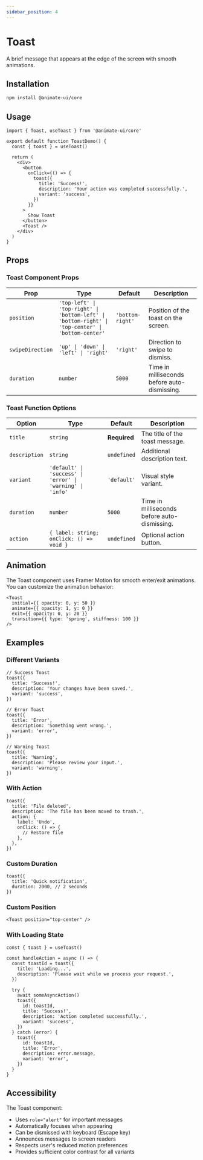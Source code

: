 ```yaml
---
sidebar_position: 4
---
```

# Toast

A brief message that appears at the edge of the screen with smooth animations.

## Installation

```bash
npm install @animate-ui/core
```

## Usage

```tsx
import { Toast, useToast } from '@animate-ui/core'

export default function ToastDemo() {
  const { toast } = useToast()

  return (
    <div>
      <button
        onClick={() => {
          toast({
            title: 'Success!',
            description: 'Your action was completed successfully.',
            variant: 'success',
          })
        }}
      >
        Show Toast
      </button>
      <Toast />
    </div>
  )
}
```

## Props

### Toast Component Props

| Prop | Type | Default | Description |
|------|------|---------|-------------|
| `position` | `'top-left' \| 'top-right' \| 'bottom-left' \| 'bottom-right' \| 'top-center' \| 'bottom-center'` | `'bottom-right'` | Position of the toast on the screen. |
| `swipeDirection` | `'up' \| 'down' \| 'left' \| 'right'` | `'right'` | Direction to swipe to dismiss. |
| `duration` | `number` | `5000` | Time in milliseconds before auto-dismissing. |

### Toast Function Options

| Option | Type | Default | Description |
|--------|------|---------|-------------|
| `title` | `string` | **Required** | The title of the toast message. |
| `description` | `string` | `undefined` | Additional description text. |
| `variant` | `'default' \| 'success' \| 'error' \| 'warning' \| 'info'` | `'default'` | Visual style variant. |
| `duration` | `number` | `5000` | Time in milliseconds before auto-dismissing. |
| `action` | `{ label: string; onClick: () => void }` | `undefined` | Optional action button. |

## Animation

The Toast component uses Framer Motion for smooth enter/exit animations. You can customize the animation behavior:

```tsx
<Toast
  initial={{ opacity: 0, y: 50 }}
  animate={{ opacity: 1, y: 0 }}
  exit={{ opacity: 0, y: 20 }}
  transition={{ type: 'spring', stiffness: 100 }}
/>
```

## Examples

### Different Variants

```tsx
// Success Toast
toast({
  title: 'Success!',
  description: 'Your changes have been saved.',
  variant: 'success',
})

// Error Toast
toast({
  title: 'Error',
  description: 'Something went wrong.',
  variant: 'error',
})

// Warning Toast
toast({
  title: 'Warning',
  description: 'Please review your input.',
  variant: 'warning',
})
```

### With Action

```tsx
toast({
  title: 'File deleted',
  description: 'The file has been moved to trash.',
  action: {
    label: 'Undo',
    onClick: () => {
      // Restore file
    },
  },
})
```

### Custom Duration

```tsx
toast({
  title: 'Quick notification',
  duration: 2000, // 2 seconds
})
```

### Custom Position

```tsx
<Toast position="top-center" />
```

### With Loading State

```tsx
const { toast } = useToast()

const handleAction = async () => {
  const toastId = toast({
    title: 'Loading...',
    description: 'Please wait while we process your request.',
  })

  try {
    await someAsyncAction()
    toast({
      id: toastId,
      title: 'Success!',
      description: 'Action completed successfully.',
      variant: 'success',
    })
  } catch (error) {
    toast({
      id: toastId,
      title: 'Error',
      description: error.message,
      variant: 'error',
    })
  }
}
```

## Accessibility

The Toast component:
- Uses `role="alert"` for important messages
- Automatically focuses when appearing
- Can be dismissed with keyboard (Escape key)
- Announces messages to screen readers
- Respects user's reduced motion preferences
- Provides sufficient color contrast for all variants 